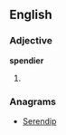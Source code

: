 ==English==

===Adjective===
'''spendier'''

# {{comparative of|spendy}}

===Anagrams===
* [[Serendip#English|Serendip]]